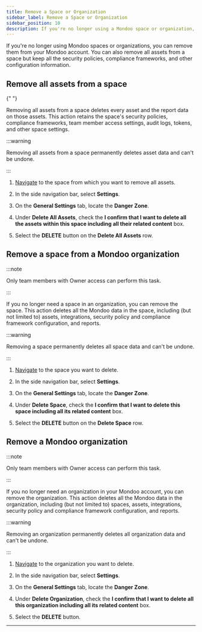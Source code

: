 ```yaml
---
title: Remove a Space or Organization
sidebar_label: Remove a Space or Organization
sidebar_position: 10
description: If you're no longer using a Mondoo space or organization, you can remove it from your Mondoo account. Doing so is permanent and you lose all associated Mondoo data. You can also remove all assets from a space without removing the space itself.
---
```


If you're no longer using Mondoo spaces or organizations, you can remove them from your Mondoo account. You can also remove all assets from a space but keep all the security policies, compliance frameworks, and other configuration information.

## Remove all assets from a space


<Partial />{" "}

Removing all assets from a space deletes every asset and the report data on those assets. This action retains the space's security policies, compliance frameworks, team member access settings, audit logs, tokens, and other space settings.

:::warning

Removing all assets from a space permanently deletes asset data and can't be undone.

:::

1. [Navigate](/platform/start/navigate/) to the space from which you want to remove all assets.

2. In the side navigation bar, select **Settings**.

3. On the **General Settings** tab, locate the **Danger Zone**.

4. Under **Delete All Assets**, check the **I confirm that I want to delete all the assets within this space including all their related content** box.

5. Select the **DELETE** button on the **Delete All Assets** row.

## Remove a space from a Mondoo organization

:::note

Only team members with Owner access can perform this task.

:::

If you no longer need a space in an organization, you can remove the space. This action deletes all the Mondoo data in the space, including (but not limited to) assets, integrations, security policy and compliance framework configuration, and reports.

:::warning

Removing a space permanently deletes all space data and can't be undone.

:::

1. [Navigate](/platform/start/navigate/) to the space you want to delete.

2. In the side navigation bar, select **Settings**.

3. On the **General Settings** tab, locate the **Danger Zone**.

4. Under **Delete Space**, check the **I confirm that I want to delete this space including all its related content** box.

5. Select the **DELETE** button on the **Delete Space** row.

## Remove a Mondoo organization

:::note

Only team members with Owner access can perform this task.

:::

If you no longer need an organization in your Mondoo account, you can remove the organization. This action deletes all the Mondoo data in the organization, including (but not limited to) spaces, assets, integrations, security policy and compliance framework configuration, and reports.

:::warning

Removing an organization permanently deletes all organization data and can't be undone.

:::

1. [Navigate](/platform/start/navigate/) to the organization you want to delete.

2. In the side navigation bar, select **Settings**.

3. On the **General Settings** tab, locate the **Danger Zone**.

4. Under **Delete Organization**, check the **I confirm that I want to delete all this organization including all its related content** box.

5. Select the **DELETE** button.

---
